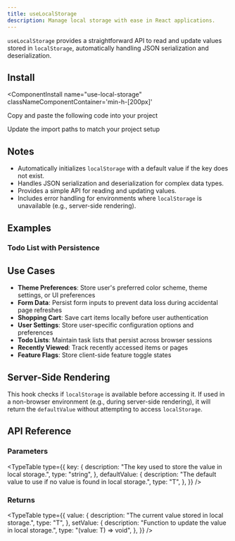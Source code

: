 ```yaml
---
title: useLocalStorage
description: Manage local storage with ease in React applications.
---
```


`useLocalStorage` provides a straightforward API to read and update values stored in `localStorage`, automatically handling JSON serialization and deserialization.


<ComponentPreview 
  name="use-local-storage-ex-01"     
  classNameComponentContainer='min-h-[200px]' 
/>


## Install
<ComponentInstall
  name="use-local-storage"     
  classNameComponentContainer='min-h-[200px]' 
>
<CLIInstall  name="use-local-storage"   />

<ManualInstall>

<Steps>

<Step>

Copy and paste the following code into your project

</Step>

<ComponentSource name="use-local-storage"/>

<Step>

Update the import paths to match your project setup

</Step>

</Steps>


</ManualInstall>


</ComponentInstall>


## Notes
- Automatically initializes `localStorage` with a default value if the key does not exist.
- Handles JSON serialization and deserialization for complex data types.
- Provides a simple API for reading and updating values.
- Includes error handling for environments where `localStorage` is unavailable (e.g., server-side rendering).

## Examples 

### Todo List with Persistence

<ComponentPreview 
  name="use-local-storage-ex-02"     
  classNameComponentContainer='min-h-[400px]' 
/>


## Use Cases

- **Theme Preferences**: Store user's preferred color scheme, theme settings, or UI preferences
- **Form Data**: Persist form inputs to prevent data loss during accidental page refreshes
- **Shopping Cart**: Save cart items locally before user authentication
- **User Settings**: Store user-specific configuration options and preferences
- **Todo Lists**: Maintain task lists that persist across browser sessions
- **Recently Viewed**: Track recently accessed items or pages
- **Feature Flags**: Store client-side feature toggle states

## Server-Side Rendering 

  This hook checks if `localStorage` is available before accessing it. If used in a non-browser environment (e.g., during server-side rendering), it will return the `defaultValue` without attempting to access `localStorage`.



## API Reference

### Parameters

<TypeTable
  type={{
    key: {
      description: "The key used to store the value in local storage.",
      type: "string",
    },
    defaultValue: {
      description: "The default value to use if no value is found in local storage.",
      type: "T",
    },
  }}
/>

### Returns

<TypeTable
  type={{
    value: {
      description: "The current value stored in local storage.",
      type: "T",
    },
    setValue: {
      description: "Function to update the value in local storage.",
      type: "(value: T) => void",
    },
  }}
/>